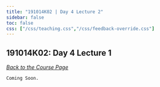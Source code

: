 ```yaml
---
title: "191014K02 | Day 4 Lecture 2"
sidebar: false
toc: false
css: ["/css/teaching.css","/css/feedback-override.css"]
---
```


:::{.column-body-outset}

## 191014K02: Day 4 Lecture 1

_[Back to the Course Page](../../)_


`Coming Soon.`

:::
